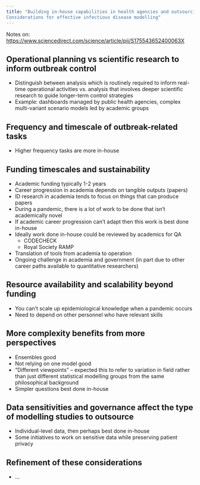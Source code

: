 ```yaml
---
title: "Building in-house capabilities in health agencies and outsourcing to academia or industry:
Considerations for effective infectious disease modelling"
---
```


Notes on: [https://www.sciencedirect.com/science/article/pii/S175543652400063X](https://www.sciencedirect.com/science/article/pii/S175543652400063X)

## Operational planning vs scientific research to inform outbreak control

* Distinguish between analysis which is routinely required to inform real-time operational activities vs. analysis that involves deeper scientific research to guide longer-term control strategies
* Example: dashboards managed by public health agencies, complex multi-variant scenario models led by academic groups

## Frequency and timescale of outbreak-related tasks

* Higher frequency tasks are more in-house

## Funding timescales and sustainability

* Academic funding typically 1-2 years
* Career progression in academia depends on tangible outputs (papers)
* ID research in academia tends to focus on things that can produce papers
* During a pandemic, there is a lot of work to be done that isn't academically novel
* If academic career progression can't adapt then this work is best done in-house
* Ideally work done in-house could be reviewed by academics for QA
  * CODECHECK
  * Royal Society RAMP
* Translation of tools from academia to operation
* Ongoing challenge in academia and government (in part due to other career paths available to quantitative researchers)

## Resource availability and scalability beyond funding

* You can't scale up epidemiological knowledge when a pandemic occurs
* Need to depend on other personnel who have relevant skills

## More complexity benefits from more perspectives

* Ensembles good
* Not relying on one model good
* "Different viewpoints" -- expected this to refer to variation in field rather than just different statistical modelling groups from the same philosophical background
* Simpler questions best done in-house

## Data sensitivities and governance affect the type of modelling studies to outsource

* Individual-level data, then perhaps best done in-house
* Some initiatives to work on sensitive data while preserving patient privacy

## Refinement of these considerations

* ...
